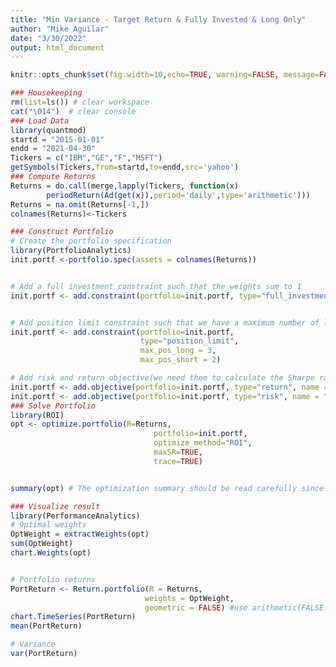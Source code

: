 ```yaml
---
title: "Min Variance - Target Return & Fully Invested & Long Only"
author: "Mike Aguilar"
date: "3/30/2022"
output: html_document
---
```




```r
knitr::opts_chunk$set(fig.width=10,echo=TRUE, warning=FALSE, message=FALSE, class.output="scroll-200")
```


```r
### Housekeeping
rm(list=ls()) # clear workspace
cat("\014")  # clear console
### Load Data
library(quantmod)
startd = "2015-01-01"
endd = "2021-04-30"
Tickers = c("IBM","GE","F","MSFT")
getSymbols(Tickers,from=startd,to=endd,src='yahoo')
### Compute Returns
Returns = do.call(merge,lapply(Tickers, function(x) 
        periodReturn(Ad(get(x)),period='daily',type='arithmetic')))
Returns = na.omit(Returns[-1,])
colnames(Returns)<-Tickers

### Construct Portfolio
# Create the portfolio specification
library(PortfolioAnalytics)
init.portf <-portfolio.spec(assets = colnames(Returns))


# Add a full investment constraint such that the weights sum to 1
init.portf <- add.constraint(portfolio=init.portf, type="full_investment")


# Add position limit constraint such that we have a maximum number of long positions and short positions
init.portf <- add.constraint(portfolio=init.portf, 
                             type="position_limit", 
                             max_pos_long = 3, 
                             max_pos_short = 2)

# Add risk and return objective(we need them to calculate the Sharpe ratio)
init.portf <- add.objective(portfolio=init.portf, type="return", name = "mean")
init.portf <- add.objective(portfolio=init.portf, type="risk", name = "StdDev")
### Solve Portfolio
library(ROI)
opt <- optimize.portfolio(R=Returns, 
                                portfolio=init.portf, 
                                optimize_method="ROI",
                                maxSR=TRUE,
                                trace=TRUE)


summary(opt) # The optimization summary should be read carefully since not every constraint is guaranteed to be satisfied

### Visualize result
library(PerformanceAnalytics)
# Optimal weights
OptWeight = extractWeights(opt)
sum(OptWeight)
chart.Weights(opt)


# Portfolio returns
PortReturn <- Return.portfolio(R = Returns, 
                              weights = OptWeight, 
                              geometric = FALSE) #use arithmetic(FALSE) to aggregate returns
chart.TimeSeries(PortReturn)
mean(PortReturn)

# Variance
var(PortReturn)
```



